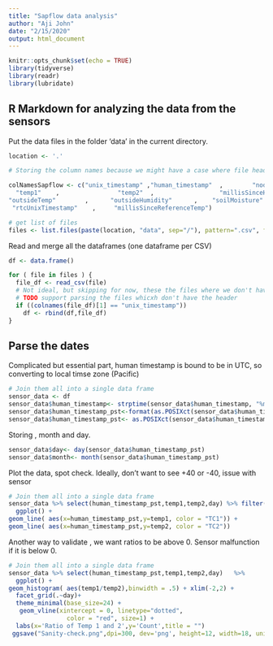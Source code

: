 ```yaml
---
title: "Sapflow data analysis"
author: "Aji John"
date: "2/15/2020"
output: html_document
---
```


```r
knitr::opts_chunk$set(echo = TRUE)
library(tidyverse)
library(readr)
library(lubridate)
```

## R Markdown for analyzing the data from the sensors

Put the data files in the folder 'data' in the current directory.

```r
location <- '.'

# Storing the column names because we might have a case where file headers are not written.

colNamesSapflow <- c("unix_timestamp" ,"human_timestamp"  ,        "nodeID"    ,              
  "temp1"    ,                "temp2"  ,                  "millisSinceHeatPulse"   , 
"outsideTemp"        ,      "outsideHumidity"      ,    "soilMoisture"  ,          
 "rtcUnixTimestamp"    ,     "millisSinceReferenceTemp")

# get list of files 
files <- list.files(paste(location, "data", sep="/"), pattern=".csv", full.names=TRUE)

```

Read and merge all the dataframes (one dataframe per CSV)
```r
df <- data.frame()

for ( file in files ) {
  file_df <- read_csv(file)
  # Not ideal, but skipping for now, these the files where we don't have the header
  # TODO support parsing the files whicxh don't have the header
  if ((colnames(file_df)[1] == "unix_timestamp"))
    df <- rbind(df,file_df)
}

```

## Parse the dates
Complicated but essential part, human timestamp is bound to be in UTC, so converting to local timse zone (Pacific)

```r

# Join them all into a single data frame
sensor_data <- df
sensor_data$human_timestamp<- strptime(sensor_data$human_timestamp, "%m/%d/%Y %H:%M:%S",tz="Europe/London")
sensor_data$human_timestamp_pst<-format(as.POSIXct(sensor_data$human_timestamp),tz="America/Los_Angeles",usetz=TRUE)
sensor_data$human_timestamp_pst<- as.POSIXct(sensor_data$human_timestamp_pst)

```

Storing , month and day.

```r


sensor_data$day<- day(sensor_data$human_timestamp_pst)
sensor_data$month<- month(sensor_data$human_timestamp_pst)
```

Plot the data, spot check. Ideally, don't want to see +40 or -40, issue with sensor

```r

# Join them all into a single data frame
sensor_data %>% select(human_timestamp_pst,temp1,temp2,day) %>% filter(day ==7)  %>% 
  ggplot() + 
geom_line( aes(x=human_timestamp_pst,y=temp1, color = "TC1")) +
geom_line( aes(x=human_timestamp_pst,y=temp2, color = "TC2"))

```
Another way to validate , we want ratios to be above 0. Sensor malfunction if it is below 0.

```r

# Join them all into a single data frame
sensor_data %>% select(human_timestamp_pst,temp1,temp2,day)   %>% 
  ggplot() + 
geom_histogram( aes(temp1/temp2),binwidth = .5) + xlim(-2,2) + 
  facet_grid(.~day)+
  theme_minimal(base_size=24) +
   geom_vline(xintercept = 0, linetype="dotted", 
                color = "red", size=1) +
  labs(x='Ratio of Temp 1 and 2',y='Count',title = "")
 ggsave("Sanity-check.png",dpi=300, dev='png', height=12, width=18, units="in")

```


